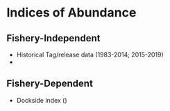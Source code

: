 # Indices of Abundance

## Fishery-Independent 

* Historical Tag/release data (1983-2014; 2015-2019)
*  

## Fishery-Dependent 

* Dockside index () 